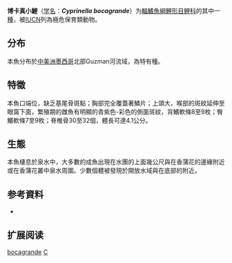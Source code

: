 {{speciesbox
| status = CR 
| status_system = IUCN3.1
| status_ref = <ref name=IUCN>{{cite journal | authors = Domínguez, O. & de la Maza-Benignos, M | title = ''Cyprinella bocagrande'' | journal = [[IUCN_Red_List_of_Threatened_Species|IUCN Red List of Threatened Species]] | volume= 2019 | page = e.T6133A12462644 | year = 2019 | doi = 10.2305/IUCN.UK.1996.RLTS.T6133A12462644.en }}</ref>
| genus = Cyprinella
| species = bocagrande
| display_parents = 3
| authority = ([[Barry_Chernoff|Chernoff]] & {{tsl|en|Robert Rush Miller|R. R. Miller}}, 1982)
| synonyms = ''Notropis bocagrande'' <small>Chernoff & Miller, 1982</small>
}}
'''博卡真小鯉'''（[[学名|学名]]：'''''Cyprinella bocagrande'''''）为[[輻鰭魚綱|輻鰭魚綱]][[鯉形目|鯉形目]][[鲤科|鲤科]]的其中一[[種|種]]，被[[IUCN|IUCN]]列為極危保育類動物。

==分布==
本魚分布於[[中美洲|中美洲]][[墨西哥|墨西哥]]北部Guzman河流域，為特有種。

==特徵==
本魚口端位，缺乏基尾骨斑點；胸部完全覆蓋著鱗片；上頜大，喉部的斑紋延伸至眼窩下面，繁殖期的雌魚有明顯的青紫色-彩色的側面斑紋，背鰭軟條8至9枚；臀鰭軟條7至9枚；脊椎骨30至32個，體長可達4.1公分。

==生態==
本魚棲息於泉水中，大多數的成魚出現在水團的上面幾公尺與在香蒲花的邊緣附近或在香蒲花叢中泉水周圍。少數個體被發現於開放水域與在底部的附近。

== 参考資料 ==
{{reflist}}
*{{FishBase_species|genus=Cyprinella|species=bocagrande|year=2011|month=12}}

== 扩展阅读 ==
{{refbegin}}
{{wikispecies-inline|Cyprinella bocagrande|博卡真小鯉}}
{{refend}}

{{Taxonbar|from=Q303378}}

[[Category:真小鯉屬|bocagrande]]
[[Category:1982年描述的魚類|C]]

{{鯉形目小作品}}